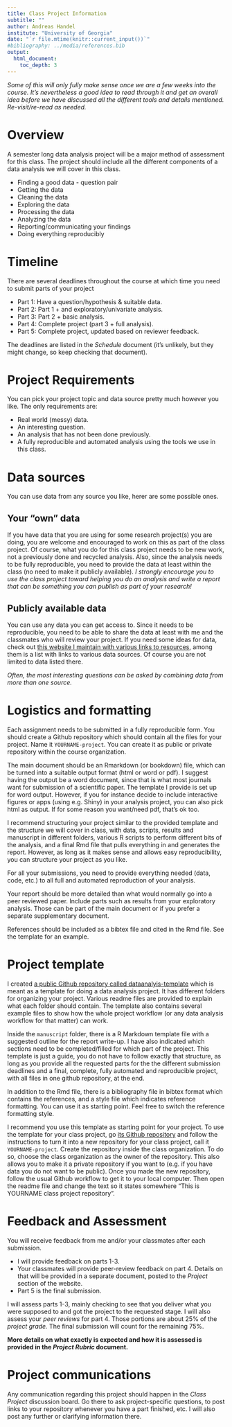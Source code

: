 ---
title: Class Project Information 
subtitle: ""
author: Andreas Handel
institute: "University of Georgia"
date: "`r file.mtime(knitr::current_input())`"
#bibliography: ../media/references.bib
output: 
  html_document:
    toc_depth: 3
---

_Some of this will only fully make sense once we are a few weeks into the course. It's nevertheless a good idea to read through it and get an overall idea before we have discussed all the different tools and details mentioned. Re-visit/re-read as needed._

# Overview
A semester long data analysis project will be a major method of assessment for this class. The project should include all the different components of a data analysis we will cover in this class.

* Finding a good data - question pair
* Getting the data
* Cleaning the data
* Exploring the data
* Processing the data
* Analyzing the data
* Reporting/communicating your findings
* Doing everything reproducibly

# Timeline
There are several deadlines throughout the course at which time you need to submit parts of your project

* Part 1: Have a question/hypothesis & suitable data. 
* Part 2: Part 1 + and exploratory/univariate analysis. 
* Part 3: Part 2 + basic analysis.
* Part 4: Complete project (part 3 + full analysis).
* Part 5: Complete project, updated based on reviewer feedback.

The deadlines are listed in the _Schedule_ document (it's unlikely, but they might change, so keep checking that document).


# Project Requirements
You can pick your project topic and data source pretty much however you like. The only requirements are:

* Real world (messy) data.
* An interesting question.
* An analysis that has not been done previously.
* A fully reproducible and automated analysis using the tools we use in this class.

# Data sources
You can use data from any source you like, herer are some possible ones.

## Your "own" data
If you have data that you are using for some research project(s) you are doing, you are welcome and encouraged to work on this as part of the class project. Of course, what you do for this class project needs to be new work, not a previously done and recycled analysis. Also, since the analysis needs to be fully reproducible, you need to provide the data at least within the class (no need to make it publicly available). _I strongly encourage you to use the class project toward helping you do an analysis and write a report that can be something you can publish as part of your research!_ 

## Publicly available data
You can use any data you can get access to. Since it needs to be reproducible, you need to be able to share the data at least with me and the classmates who will review your project. If you need some ideas for data, check out [this website I maintain with various links to resources](https://andreashandel.github.io/research-and-teaching-resources/), among them is a list with links to various data sources. Of course you are not limited to data listed there.

_Often, the most interesting questions can be asked by combining data from more than one source._


# Logistics and formatting
Each assignment needs to be submitted in a fully reproducible form. You should create a Github repository which should contain all the files for your project. Name it `YOURNAME-project`. You can create it as public or private repository within the course organization.

The main document should be an Rmarkdown (or bookdown) file, which can be turned into a suitable output format (html or word or pdf). I suggest having the output be a word document, since that is what most journals want for submission of a scientific paper. The template I provide is set up for word output. However, if you for instance decide to include interactive figures or apps (using e.g. Shiny) in your analysis project, you can also pick html as output. If for some reason you want/need pdf, that's ok too.

I recommend structuring your project similar to the provided template and the structure we will cover in class, with data, scripts, results and manuscript in different folders, various R scripts to perform different bits of the analysis, and a final Rmd file that pulls everything in and generates the report. However, as long as it makes sense and allows easy reproducibility, you can structure your project as you like. 

For all your submissions, you need to provide everything needed (data, code, etc.) to all full and automated reproduction of your analysis.

Your report should be more detailed than what would normally go into a peer reviewed paper. Include parts such as results from your exploratory analysis. Those can be part of the main document or if you prefer a separate supplementary document.

References should be included as a bibtex file and cited in the Rmd file. See the template for an example.

# Project template

I created [a public Github repository called dataanalyis-template](https://github.com/andreashandel/dataanalysis-template) which is meant as a template for doing a data analysis project. It has different folders for organizing your project. Various readme files are provided to explain what each folder should contain. The template also contains several example files to show how the whole project workflow (or any data analysis workflow for that matter) can work. 

Inside the `manuscript` folder, there is a R Markdown template file with a suggested outline for the report write-up. I have also indicated which sections need to be completed/filled for which part of the project. This template is just a guide, you do not have to follow exactly that structure, as long as you provide all the requested parts for the the different submission deadlines and a final, complete, fully automated and reproducible project, with all files in one github repository, at the end.

In addition to the Rmd file, there is a bibliography file in bibtex format which contains the references, and a style file which indicates reference formatting. You can use it as starting point. Feel free to switch the reference formatting style.

I recommend you use this template as starting point for your project. To use the template for your class project, go [its Github repository](https://github.com/andreashandel/dataanalysis-template) and follow the instructions to turn it into a new repository for your class project, call it `YOURNAME-project`. Create the repository inside the class organization. To do so, choose the class organization as the owner of the repository. This also allows you to make it a private repository if you want to (e.g. if you have data you do not want to be public). Once you made the new repository, follow the usual Github workflow to get it to your local computer. Then open the readme file and change the text so it states somewhere "This is YOURNAME class project repository".

# Feedback and Assessment
You will receive feedback from me and/or your classmates after each submission. 

* I will provide feedback on parts 1-3. 
* Your classmates will provide peer-review feedback on part 4. Details on that will be provided in a separate document, posted to the _Project_ section of the website.
* Part 5 is the final submission. 

I will assess parts 1-3, mainly checking to see that you deliver what you were supposed to and got the project to the requested stage. I will also assess your _peer reviews_ for part 4. Those portions are about 25% of the _project grade._ The final submission will count for the remaining 75%. 

**More details on what exactly is expected and how it is assessed is provided in the _Project Rubric_ document.**

# Project communications 
Any communication regarding this project should happen in the _Class Project_ discussion board. Go there to ask project-specific questions, to post links to your repository whenever you have a part finished, etc. I will also post any further or clarifying information there.

